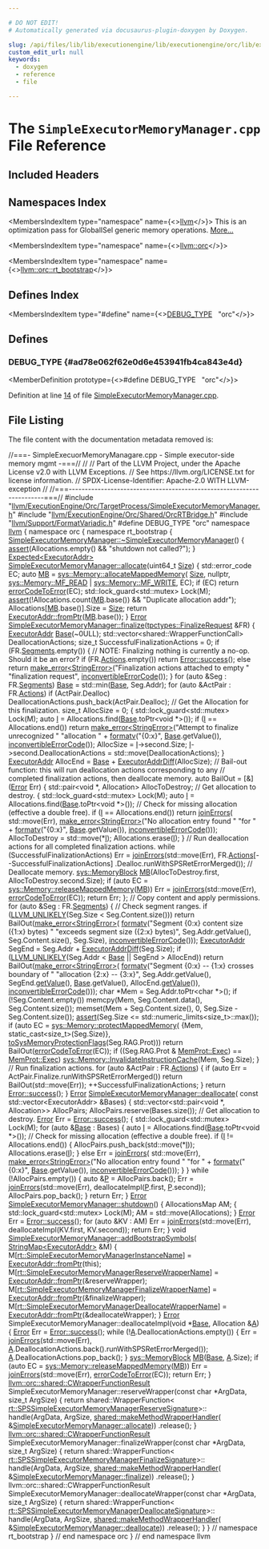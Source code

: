 ```yaml
---

# DO NOT EDIT!
# Automatically generated via docusaurus-plugin-doxygen by Doxygen.

slug: /api/files/lib/lib/executionengine/lib/executionengine/orc/lib/executionengine/orc/targetprocess/simpleexecutormemorymanager-cpp
custom_edit_url: null
keywords:
  - doxygen
  - reference
  - file

---
```





# The `SimpleExecutorMemoryManager.cpp` File Reference

<DoxygenPage pluginConfig={pluginConfig}>



## Included Headers

<IncludesList>
<IncludesListItem
  filePath="llvm/ExecutionEngine/Orc/TargetProcess/SimpleExecutorMemoryManager.h"
  permalink="/docs/api/files/include/include/llvm/include/llvm/executionengine/include/llvm/executionengine/orc/include/llvm/executionengine/orc/targetprocess/simpleexecutormemorymanager-h"
  isLocal="true" />
<IncludesListItem
  filePath="llvm/ExecutionEngine/Orc/Shared/OrcRTBridge.h"
  permalink="/docs/api/files/include/include/llvm/include/llvm/executionengine/include/llvm/executionengine/orc/include/llvm/executionengine/orc/shared/orcrtbridge-h"
  isLocal="true" />
<IncludesListItem
  filePath="llvm/Support/FormatVariadic.h"
  permalink="/docs/api/files/include/include/llvm/include/llvm/support/formatvariadic-h"
  isLocal="true" />
</IncludesList>

## Namespaces Index

<MembersIndex>

<MembersIndexItem
  type="namespace"
  name={<><a href="/docs/api/namespaces/llvm">llvm</a></>}>
This is an optimization pass for GlobalISel generic memory operations. <a href="/docs/api/namespaces/llvm/#details">More...</a>
</MembersIndexItem>

<MembersIndexItem
  type="namespace"
  name={<><a href="/docs/api/namespaces/llvm/orc">llvm::orc</a></>}>
</MembersIndexItem>

<MembersIndexItem
  type="namespace"
  name={<><a href="/docs/api/namespaces/llvm/orc/rt-bootstrap">llvm::orc::rt_bootstrap</a></>}>
</MembersIndexItem>

</MembersIndex>

## Defines Index

<MembersIndex>

<MembersIndexItem
  type="#define"
  name={<><a href="#ad78e062f62e0d6e453941fb4ca843e4d">DEBUG&#95;TYPE</a>&nbsp;&nbsp;&nbsp;&quot;orc&quot;</>}>
</MembersIndexItem>

</MembersIndex>


<SectionDefinition>

## Defines

### DEBUG&#95;TYPE {#ad78e062f62e0d6e453941fb4ca843e4d}

<MemberDefinition
  prototype={<>#define DEBUG&#95;TYPE&nbsp;&nbsp;&nbsp;&quot;orc&quot;</>}>

Definition at line <a href="#l00014">14</a> of file <a href="/docs/api/files/lib/lib/executionengine/lib/executionengine/orc/lib/executionengine/orc/targetprocess/simpleexecutormemorymanager-cpp">SimpleExecutorMemoryManager.cpp</a>.
</MemberDefinition>

</SectionDefinition>

## File Listing

The file content with the documentation metadata removed is:

<ProgramListing>

<Link id="l00001" /><CodeLine lineNumber="1"><Highlight kind="comment">//===- SimpleExecuorMemoryManagare.cpp - Simple executor-side memory mgmt -===//</Highlight><Highlight kind="normal"></Highlight></CodeLine>
<Link id="l00002" /><CodeLine lineNumber="2"><Highlight kind="normal"></Highlight><Highlight kind="comment">//</Highlight><Highlight kind="normal"></Highlight></CodeLine>
<Link id="l00003" /><CodeLine lineNumber="3"><Highlight kind="normal"></Highlight><Highlight kind="comment">// Part of the LLVM Project, under the Apache License v2.0 with LLVM Exceptions.</Highlight><Highlight kind="normal"></Highlight></CodeLine>
<Link id="l00004" /><CodeLine lineNumber="4"><Highlight kind="normal"></Highlight><Highlight kind="comment">// See https://llvm.org/LICENSE.txt for license information.</Highlight><Highlight kind="normal"></Highlight></CodeLine>
<Link id="l00005" /><CodeLine lineNumber="5"><Highlight kind="normal"></Highlight><Highlight kind="comment">// SPDX-License-Identifier: Apache-2.0 WITH LLVM-exception</Highlight><Highlight kind="normal"></Highlight></CodeLine>
<Link id="l00006" /><CodeLine lineNumber="6"><Highlight kind="normal"></Highlight><Highlight kind="comment">//</Highlight><Highlight kind="normal"></Highlight></CodeLine>
<Link id="l00007" /><CodeLine lineNumber="7"><Highlight kind="normal"></Highlight><Highlight kind="comment">//===----------------------------------------------------------------------===//</Highlight><Highlight kind="normal"></Highlight></CodeLine>
<Link id="l00008" /><CodeLine lineNumber="8"><Highlight kind="normal"></Highlight></CodeLine>
<Link id="l00009" /><CodeLine lineNumber="9"><Highlight kind="normal"></Highlight><Highlight kind="preprocessor">#include &quot;<a href="/docs/api/files/include/include/llvm/include/llvm/executionengine/include/llvm/executionengine/orc/include/llvm/executionengine/orc/targetprocess/simpleexecutormemorymanager-h">llvm/ExecutionEngine/Orc/TargetProcess/SimpleExecutorMemoryManager.h</a>&quot;</Highlight><Highlight kind="normal"></Highlight></CodeLine>
<Link id="l00010" /><CodeLine lineNumber="10"><Highlight kind="normal"></Highlight></CodeLine>
<Link id="l00011" /><CodeLine lineNumber="11"><Highlight kind="normal"></Highlight><Highlight kind="preprocessor">#include &quot;<a href="/docs/api/files/include/include/llvm/include/llvm/executionengine/include/llvm/executionengine/orc/include/llvm/executionengine/orc/shared/orcrtbridge-h">llvm/ExecutionEngine/Orc/Shared/OrcRTBridge.h</a>&quot;</Highlight><Highlight kind="normal"></Highlight></CodeLine>
<Link id="l00012" /><CodeLine lineNumber="12"><Highlight kind="normal"></Highlight><Highlight kind="preprocessor">#include &quot;<a href="/docs/api/files/include/include/llvm/include/llvm/support/formatvariadic-h">llvm/Support/FormatVariadic.h</a>&quot;</Highlight><Highlight kind="normal"></Highlight></CodeLine>
<Link id="l00013" /><CodeLine lineNumber="13"><Highlight kind="normal"></Highlight></CodeLine>
<Link id="l00014" /><CodeLine lineNumber="14" lineLink="#ad78e062f62e0d6e453941fb4ca843e4d"><Highlight kind="normal"></Highlight><Highlight kind="preprocessor">#define DEBUG&#95;TYPE &quot;orc&quot;</Highlight><Highlight kind="normal"></Highlight></CodeLine>
<Link id="l00015" /><CodeLine lineNumber="15"><Highlight kind="normal"></Highlight></CodeLine>
<Link id="l00016" /><CodeLine lineNumber="16"><Highlight kind="normal"></Highlight><Highlight kind="keyword">namespace </Highlight><Highlight kind="normal"><a href="/docs/api/namespaces/llvm">llvm</a> &#123;</Highlight></CodeLine>
<Link id="l00017" /><CodeLine lineNumber="17"><Highlight kind="normal"></Highlight><Highlight kind="keyword">namespace </Highlight><Highlight kind="normal">orc &#123;</Highlight></CodeLine>
<Link id="l00018" /><CodeLine lineNumber="18"><Highlight kind="normal"></Highlight><Highlight kind="keyword">namespace </Highlight><Highlight kind="normal">rt&#95;bootstrap &#123;</Highlight></CodeLine>
<Link id="l00019" /><CodeLine lineNumber="19"><Highlight kind="normal"></Highlight></CodeLine>
<Link id="l00020" /><CodeLine lineNumber="20" lineLink="/docs/api/classes/llvm/orc/rt-bootstrap/simpleexecutormemorymanager/#a782cb9a66a1dabadbe633aabe71148a5"><Highlight kind="normal"><a href="/docs/api/classes/llvm/orc/rt-bootstrap/simpleexecutormemorymanager/#a782cb9a66a1dabadbe633aabe71148a5">SimpleExecutorMemoryManager::~SimpleExecutorMemoryManager</a>() &#123;</Highlight></CodeLine>
<Link id="l00021" /><CodeLine lineNumber="21"><Highlight kind="normal">  <a href="/docs/api/files/lib/lib/target/lib/target/amdgpu/silowercontrolflow-cpp/#a4868c5d81c5ccc98c47aeab6244346a0">assert</a>(Allocations.empty() &amp;&amp; </Highlight><Highlight kind="stringliteral">&quot;shutdown not called?&quot;</Highlight><Highlight kind="normal">);</Highlight></CodeLine>
<Link id="l00022" /><CodeLine lineNumber="22"><Highlight kind="normal">&#125;</Highlight></CodeLine>
<Link id="l00023" /><CodeLine lineNumber="23"><Highlight kind="normal"></Highlight></CodeLine>
<Link id="l00024" /><CodeLine lineNumber="24" lineLink="/docs/api/classes/llvm/orc/rt-bootstrap/simpleexecutormemorymanager/#a71f5d58b4df8b116ebda816fd6b29a61"><Highlight kind="normal"><a href="/docs/api/classes/llvm/expected">Expected&lt;ExecutorAddr&gt;</a> <a href="/docs/api/classes/llvm/orc/rt-bootstrap/simpleexecutormemorymanager/#a71f5d58b4df8b116ebda816fd6b29a61">SimpleExecutorMemoryManager::allocate</a>(uint64&#95;t <a href="/docs/api/files/lib/lib/analysis/inlineorder-cpp/#a7ee6f0cb51c3b9056199e9a0001fe8c3a6f6cb72d544962fa333e2e34ce64f719">Size</a>) &#123;</Highlight></CodeLine>
<Link id="l00025" /><CodeLine lineNumber="25"><Highlight kind="normal">  std::error&#95;code EC;</Highlight></CodeLine>
<Link id="l00026" /><CodeLine lineNumber="26"><Highlight kind="normal">  </Highlight><Highlight kind="keyword">auto</Highlight><Highlight kind="normal"> <a href="/docs/api/classes/mb">MB</a> = <a href="/docs/api/classes/llvm/sys/memory/#a1326dd13b23711e68ade413fbc57b9f6">sys::Memory::allocateMappedMemory</a>(</Highlight></CodeLine>
<Link id="l00027" /><CodeLine lineNumber="27"><Highlight kind="normal">      <a href="/docs/api/files/lib/lib/analysis/inlineorder-cpp/#a7ee6f0cb51c3b9056199e9a0001fe8c3a6f6cb72d544962fa333e2e34ce64f719">Size</a>, </Highlight><Highlight kind="keyword">nullptr</Highlight><Highlight kind="normal">, <a href="/docs/api/classes/llvm/sys/memory/#a548f317b89dc0bba738b89e5ce791395a02cae455b05abf1bfb1de69095e66417">sys::Memory::MF&#95;READ</a> | <a href="/docs/api/classes/llvm/sys/memory/#a548f317b89dc0bba738b89e5ce791395a83e34a8267f7acd88563e9d5a3ee7c25">sys::Memory::MF&#95;WRITE</a>, EC);</Highlight></CodeLine>
<Link id="l00028" /><CodeLine lineNumber="28"><Highlight kind="normal">  </Highlight><Highlight kind="keywordflow">if</Highlight><Highlight kind="normal"> (EC)</Highlight></CodeLine>
<Link id="l00029" /><CodeLine lineNumber="29"><Highlight kind="normal">    </Highlight><Highlight kind="keywordflow">return</Highlight><Highlight kind="normal"> <a href="/docs/api/namespaces/llvm/#ad10875fd499e8e285aaeef615e9b11aa">errorCodeToError</a>(EC);</Highlight></CodeLine>
<Link id="l00030" /><CodeLine lineNumber="30"><Highlight kind="normal">  std::lock&#95;guard&lt;std::mutex&gt; Lock(M);</Highlight></CodeLine>
<Link id="l00031" /><CodeLine lineNumber="31"><Highlight kind="normal">  <a href="/docs/api/files/lib/lib/target/lib/target/amdgpu/silowercontrolflow-cpp/#a4868c5d81c5ccc98c47aeab6244346a0">assert</a>(!Allocations.count(<a href="/docs/api/classes/mb">MB</a>.base()) &amp;&amp; </Highlight><Highlight kind="stringliteral">&quot;Duplicate allocation addr&quot;</Highlight><Highlight kind="normal">);</Highlight></CodeLine>
<Link id="l00032" /><CodeLine lineNumber="32"><Highlight kind="normal">  Allocations&#91;<a href="/docs/api/classes/mb">MB</a>.base()&#93;.Size = <a href="/docs/api/files/lib/lib/analysis/inlineorder-cpp/#a7ee6f0cb51c3b9056199e9a0001fe8c3a6f6cb72d544962fa333e2e34ce64f719">Size</a>;</Highlight></CodeLine>
<Link id="l00033" /><CodeLine lineNumber="33"><Highlight kind="normal">  </Highlight><Highlight kind="keywordflow">return</Highlight><Highlight kind="normal"> <a href="/docs/api/classes/llvm/orc/executoraddr/#a8adb0ae35f7e95c960c86cfe19bc7215">ExecutorAddr::fromPtr</a>(<a href="/docs/api/classes/mb">MB</a>.base());</Highlight></CodeLine>
<Link id="l00034" /><CodeLine lineNumber="34"><Highlight kind="normal">&#125;</Highlight></CodeLine>
<Link id="l00035" /><CodeLine lineNumber="35"><Highlight kind="normal"></Highlight></CodeLine>
<Link id="l00036" /><CodeLine lineNumber="36" lineLink="/docs/api/classes/llvm/orc/rt-bootstrap/simpleexecutormemorymanager/#a0c3a2679314fcbd29c249386447c8ba4"><Highlight kind="normal"><a href="/docs/api/classes/llvm/error">Error</a> <a href="/docs/api/classes/llvm/orc/rt-bootstrap/simpleexecutormemorymanager/#a0c3a2679314fcbd29c249386447c8ba4">SimpleExecutorMemoryManager::finalize</a>(<a href="/docs/api/structs/llvm/orc/tpctypes/finalizerequest">tpctypes::FinalizeRequest</a> &amp;FR) &#123;</Highlight></CodeLine>
<Link id="l00037" /><CodeLine lineNumber="37"><Highlight kind="normal">  <a href="/docs/api/classes/llvm/orc/executoraddr">ExecutorAddr</a> <a href="/docs/api/namespaces/llvm/sampleprof/#a702f69807459cc25db5754a5f179d3fcaf6fbeb8fa9f451468611536b00878d41">Base</a>(~0ULL);</Highlight></CodeLine>
<Link id="l00038" /><CodeLine lineNumber="38"><Highlight kind="normal">  std::vector&lt;shared::WrapperFunctionCall&gt; DeallocationActions;</Highlight></CodeLine>
<Link id="l00039" /><CodeLine lineNumber="39"><Highlight kind="normal">  </Highlight><Highlight kind="keywordtype">size&#95;t</Highlight><Highlight kind="normal"> SuccessfulFinalizationActions = 0;</Highlight></CodeLine>
<Link id="l00040" /><CodeLine lineNumber="40"><Highlight kind="normal"></Highlight></CodeLine>
<Link id="l00041" /><CodeLine lineNumber="41"><Highlight kind="normal">  </Highlight><Highlight kind="keywordflow">if</Highlight><Highlight kind="normal"> (FR.<a href="/docs/api/structs/llvm/orc/tpctypes/finalizerequest/#aa7cb8653a6dc958e3aaf84d92fc08b69">Segments</a>.empty()) &#123;</Highlight></CodeLine>
<Link id="l00042" /><CodeLine lineNumber="42"><Highlight kind="normal">    </Highlight><Highlight kind="comment">// NOTE: Finalizing nothing is currently a no-op. Should it be an error?</Highlight><Highlight kind="normal"></Highlight></CodeLine>
<Link id="l00043" /><CodeLine lineNumber="43"><Highlight kind="normal">    </Highlight><Highlight kind="keywordflow">if</Highlight><Highlight kind="normal"> (FR.<a href="/docs/api/structs/llvm/orc/tpctypes/finalizerequest/#aa85c28825544c150ba63349d9c0cb7ce">Actions</a>.empty())</Highlight></CodeLine>
<Link id="l00044" /><CodeLine lineNumber="44"><Highlight kind="normal">      </Highlight><Highlight kind="keywordflow">return</Highlight><Highlight kind="normal"> <a href="/docs/api/classes/llvm/error/#a4dfd0813c3d0e0a30439b5a3e9196b59">Error::success</a>();</Highlight></CodeLine>
<Link id="l00045" /><CodeLine lineNumber="45"><Highlight kind="normal">    </Highlight><Highlight kind="keywordflow">else</Highlight><Highlight kind="normal"></Highlight></CodeLine>
<Link id="l00046" /><CodeLine lineNumber="46"><Highlight kind="normal">      </Highlight><Highlight kind="keywordflow">return</Highlight><Highlight kind="normal"> <a href="/docs/api/namespaces/llvm/#a9999bd897fc8a1648bd69b36fee2d357">make&#95;error&lt;StringError&gt;</a>(</Highlight><Highlight kind="stringliteral">&quot;Finalization actions attached to empty &quot;</Highlight><Highlight kind="normal"></Highlight></CodeLine>
<Link id="l00047" /><CodeLine lineNumber="47"><Highlight kind="normal">                                     </Highlight><Highlight kind="stringliteral">&quot;finalization request&quot;</Highlight><Highlight kind="normal">,</Highlight></CodeLine>
<Link id="l00048" /><CodeLine lineNumber="48"><Highlight kind="normal">                                     <a href="/docs/api/namespaces/llvm/#a2b43c21951d0948b34bcf7019949032d">inconvertibleErrorCode</a>());</Highlight></CodeLine>
<Link id="l00049" /><CodeLine lineNumber="49"><Highlight kind="normal">  &#125;</Highlight></CodeLine>
<Link id="l00050" /><CodeLine lineNumber="50"><Highlight kind="normal"></Highlight></CodeLine>
<Link id="l00051" /><CodeLine lineNumber="51"><Highlight kind="normal">  </Highlight><Highlight kind="keywordflow">for</Highlight><Highlight kind="normal"> (</Highlight><Highlight kind="keyword">auto</Highlight><Highlight kind="normal"> &amp;Seg : FR.<a href="/docs/api/structs/llvm/orc/tpctypes/finalizerequest/#aa7cb8653a6dc958e3aaf84d92fc08b69">Segments</a>)</Highlight></CodeLine>
<Link id="l00052" /><CodeLine lineNumber="52"><Highlight kind="normal">    <a href="/docs/api/namespaces/llvm/sampleprof/#a702f69807459cc25db5754a5f179d3fcaf6fbeb8fa9f451468611536b00878d41">Base</a> = std::min(<a href="/docs/api/namespaces/llvm/sampleprof/#a702f69807459cc25db5754a5f179d3fcaf6fbeb8fa9f451468611536b00878d41">Base</a>, Seg.Addr);</Highlight></CodeLine>
<Link id="l00053" /><CodeLine lineNumber="53"><Highlight kind="normal"></Highlight></CodeLine>
<Link id="l00054" /><CodeLine lineNumber="54"><Highlight kind="normal">  </Highlight><Highlight kind="keywordflow">for</Highlight><Highlight kind="normal"> (</Highlight><Highlight kind="keyword">auto</Highlight><Highlight kind="normal"> &amp;ActPair : FR.<a href="/docs/api/structs/llvm/orc/tpctypes/finalizerequest/#aa85c28825544c150ba63349d9c0cb7ce">Actions</a>)</Highlight></CodeLine>
<Link id="l00055" /><CodeLine lineNumber="55"><Highlight kind="normal">    </Highlight><Highlight kind="keywordflow">if</Highlight><Highlight kind="normal"> (ActPair.Dealloc)</Highlight></CodeLine>
<Link id="l00056" /><CodeLine lineNumber="56"><Highlight kind="normal">      DeallocationActions.push&#95;back(ActPair.Dealloc);</Highlight></CodeLine>
<Link id="l00057" /><CodeLine lineNumber="57"><Highlight kind="normal"></Highlight></CodeLine>
<Link id="l00058" /><CodeLine lineNumber="58"><Highlight kind="normal">  </Highlight><Highlight kind="comment">// Get the Allocation for this finalization.</Highlight><Highlight kind="normal"></Highlight></CodeLine>
<Link id="l00059" /><CodeLine lineNumber="59"><Highlight kind="normal">  </Highlight><Highlight kind="keywordtype">size&#95;t</Highlight><Highlight kind="normal"> AllocSize = 0;</Highlight></CodeLine>
<Link id="l00060" /><CodeLine lineNumber="60"><Highlight kind="normal">  &#123;</Highlight></CodeLine>
<Link id="l00061" /><CodeLine lineNumber="61"><Highlight kind="normal">    std::lock&#95;guard&lt;std::mutex&gt; Lock(M);</Highlight></CodeLine>
<Link id="l00062" /><CodeLine lineNumber="62"><Highlight kind="normal">    </Highlight><Highlight kind="keyword">auto</Highlight><Highlight kind="normal"> <a href="/docs/api/files/lib/lib/support/md5-cpp/#ac0eafdc9ee161b71e7af98af736952fd">I</a> = Allocations.find(<a href="/docs/api/namespaces/llvm/sampleprof/#a702f69807459cc25db5754a5f179d3fcaf6fbeb8fa9f451468611536b00878d41">Base</a>.toPtr&lt;</Highlight><Highlight kind="keywordtype">void</Highlight><Highlight kind="normal"> &#42;&gt;());</Highlight></CodeLine>
<Link id="l00063" /><CodeLine lineNumber="63"><Highlight kind="normal">    </Highlight><Highlight kind="keywordflow">if</Highlight><Highlight kind="normal"> (<a href="/docs/api/files/lib/lib/support/md5-cpp/#ac0eafdc9ee161b71e7af98af736952fd">I</a> == Allocations.end())</Highlight></CodeLine>
<Link id="l00064" /><CodeLine lineNumber="64"><Highlight kind="normal">      </Highlight><Highlight kind="keywordflow">return</Highlight><Highlight kind="normal"> <a href="/docs/api/namespaces/llvm/#a9999bd897fc8a1648bd69b36fee2d357">make&#95;error&lt;StringError&gt;</a>(</Highlight><Highlight kind="stringliteral">&quot;Attempt to finalize unrecognized &quot;</Highlight><Highlight kind="normal"></Highlight></CodeLine>
<Link id="l00065" /><CodeLine lineNumber="65"><Highlight kind="normal">                                     </Highlight><Highlight kind="stringliteral">&quot;allocation &quot;</Highlight><Highlight kind="normal"> +</Highlight></CodeLine>
<Link id="l00066" /><CodeLine lineNumber="66"><Highlight kind="normal">                                         <a href="/docs/api/namespaces/llvm/#a653cce37b80c03eebe7a00520a8eabb6">formatv</a>(</Highlight><Highlight kind="stringliteral">&quot;&#123;0:x&#125;&quot;</Highlight><Highlight kind="normal">, <a href="/docs/api/namespaces/llvm/sampleprof/#a702f69807459cc25db5754a5f179d3fcaf6fbeb8fa9f451468611536b00878d41">Base</a>.getValue()),</Highlight></CodeLine>
<Link id="l00067" /><CodeLine lineNumber="67"><Highlight kind="normal">                                     <a href="/docs/api/namespaces/llvm/#a2b43c21951d0948b34bcf7019949032d">inconvertibleErrorCode</a>());</Highlight></CodeLine>
<Link id="l00068" /><CodeLine lineNumber="68"><Highlight kind="normal">    AllocSize = <a href="/docs/api/files/lib/lib/support/md5-cpp/#ac0eafdc9ee161b71e7af98af736952fd">I</a>-&gt;second.Size;</Highlight></CodeLine>
<Link id="l00069" /><CodeLine lineNumber="69"><Highlight kind="normal">    <a href="/docs/api/files/lib/lib/support/md5-cpp/#ac0eafdc9ee161b71e7af98af736952fd">I</a>-&gt;second.DeallocationActions = std::move(DeallocationActions);</Highlight></CodeLine>
<Link id="l00070" /><CodeLine lineNumber="70"><Highlight kind="normal">  &#125;</Highlight></CodeLine>
<Link id="l00071" /><CodeLine lineNumber="71"><Highlight kind="normal">  <a href="/docs/api/classes/llvm/orc/executoraddr">ExecutorAddr</a> AllocEnd = <a href="/docs/api/namespaces/llvm/sampleprof/#a702f69807459cc25db5754a5f179d3fcaf6fbeb8fa9f451468611536b00878d41">Base</a> + <a href="/docs/api/namespaces/llvm/orc/#a59b5f232ad8ec6bf405ddc77c3d6d752">ExecutorAddrDiff</a>(AllocSize);</Highlight></CodeLine>
<Link id="l00072" /><CodeLine lineNumber="72"><Highlight kind="normal"></Highlight></CodeLine>
<Link id="l00073" /><CodeLine lineNumber="73"><Highlight kind="normal">  </Highlight><Highlight kind="comment">// Bail-out function: this will run deallocation actions corresponding to any</Highlight><Highlight kind="normal"></Highlight></CodeLine>
<Link id="l00074" /><CodeLine lineNumber="74"><Highlight kind="normal">  </Highlight><Highlight kind="comment">// completed finalization actions, then deallocate memory.</Highlight><Highlight kind="normal"></Highlight></CodeLine>
<Link id="l00075" /><CodeLine lineNumber="75"><Highlight kind="normal">  </Highlight><Highlight kind="keyword">auto</Highlight><Highlight kind="normal"> BailOut = &#91;&amp;&#93;(<a href="/docs/api/classes/llvm/error">Error</a> Err) &#123;</Highlight></CodeLine>
<Link id="l00076" /><CodeLine lineNumber="76"><Highlight kind="normal">    std::pair&lt;void &#42;, Allocation&gt; AllocToDestroy;</Highlight></CodeLine>
<Link id="l00077" /><CodeLine lineNumber="77"><Highlight kind="normal"></Highlight></CodeLine>
<Link id="l00078" /><CodeLine lineNumber="78"><Highlight kind="normal">    </Highlight><Highlight kind="comment">// Get allocation to destroy.</Highlight><Highlight kind="normal"></Highlight></CodeLine>
<Link id="l00079" /><CodeLine lineNumber="79"><Highlight kind="normal">    &#123;</Highlight></CodeLine>
<Link id="l00080" /><CodeLine lineNumber="80"><Highlight kind="normal">      std::lock&#95;guard&lt;std::mutex&gt; Lock(M);</Highlight></CodeLine>
<Link id="l00081" /><CodeLine lineNumber="81"><Highlight kind="normal">      </Highlight><Highlight kind="keyword">auto</Highlight><Highlight kind="normal"> <a href="/docs/api/files/lib/lib/support/md5-cpp/#ac0eafdc9ee161b71e7af98af736952fd">I</a> = Allocations.find(<a href="/docs/api/namespaces/llvm/sampleprof/#a702f69807459cc25db5754a5f179d3fcaf6fbeb8fa9f451468611536b00878d41">Base</a>.toPtr&lt;</Highlight><Highlight kind="keywordtype">void</Highlight><Highlight kind="normal"> &#42;&gt;());</Highlight></CodeLine>
<Link id="l00082" /><CodeLine lineNumber="82"><Highlight kind="normal"></Highlight></CodeLine>
<Link id="l00083" /><CodeLine lineNumber="83"><Highlight kind="normal">      </Highlight><Highlight kind="comment">// Check for missing allocation (effective a double free).</Highlight><Highlight kind="normal"></Highlight></CodeLine>
<Link id="l00084" /><CodeLine lineNumber="84"><Highlight kind="normal">      </Highlight><Highlight kind="keywordflow">if</Highlight><Highlight kind="normal"> (<a href="/docs/api/files/lib/lib/support/md5-cpp/#ac0eafdc9ee161b71e7af98af736952fd">I</a> == Allocations.end())</Highlight></CodeLine>
<Link id="l00085" /><CodeLine lineNumber="85"><Highlight kind="normal">        </Highlight><Highlight kind="keywordflow">return</Highlight><Highlight kind="normal"> <a href="/docs/api/namespaces/llvm/#a71210b99d2ef87236d8505c1771a7ab1">joinErrors</a>(</Highlight></CodeLine>
<Link id="l00086" /><CodeLine lineNumber="86"><Highlight kind="normal">            std::move(Err),</Highlight></CodeLine>
<Link id="l00087" /><CodeLine lineNumber="87"><Highlight kind="normal">            <a href="/docs/api/namespaces/llvm/#a9999bd897fc8a1648bd69b36fee2d357">make&#95;error&lt;StringError&gt;</a>(</Highlight><Highlight kind="stringliteral">&quot;No allocation entry found &quot;</Highlight><Highlight kind="normal"></Highlight></CodeLine>
<Link id="l00088" /><CodeLine lineNumber="88"><Highlight kind="normal">                                    </Highlight><Highlight kind="stringliteral">&quot;for &quot;</Highlight><Highlight kind="normal"> +</Highlight></CodeLine>
<Link id="l00089" /><CodeLine lineNumber="89"><Highlight kind="normal">                                        <a href="/docs/api/namespaces/llvm/#a653cce37b80c03eebe7a00520a8eabb6">formatv</a>(</Highlight><Highlight kind="stringliteral">&quot;&#123;0:x&#125;&quot;</Highlight><Highlight kind="normal">, <a href="/docs/api/namespaces/llvm/sampleprof/#a702f69807459cc25db5754a5f179d3fcaf6fbeb8fa9f451468611536b00878d41">Base</a>.getValue()),</Highlight></CodeLine>
<Link id="l00090" /><CodeLine lineNumber="90"><Highlight kind="normal">                                    <a href="/docs/api/namespaces/llvm/#a2b43c21951d0948b34bcf7019949032d">inconvertibleErrorCode</a>()));</Highlight></CodeLine>
<Link id="l00091" /><CodeLine lineNumber="91"><Highlight kind="normal">      AllocToDestroy = std::move(&#42;<a href="/docs/api/files/lib/lib/support/md5-cpp/#ac0eafdc9ee161b71e7af98af736952fd">I</a>);</Highlight></CodeLine>
<Link id="l00092" /><CodeLine lineNumber="92"><Highlight kind="normal">      Allocations.erase(<a href="/docs/api/files/lib/lib/support/md5-cpp/#ac0eafdc9ee161b71e7af98af736952fd">I</a>);</Highlight></CodeLine>
<Link id="l00093" /><CodeLine lineNumber="93"><Highlight kind="normal">    &#125;</Highlight></CodeLine>
<Link id="l00094" /><CodeLine lineNumber="94"><Highlight kind="normal"></Highlight></CodeLine>
<Link id="l00095" /><CodeLine lineNumber="95"><Highlight kind="normal">    </Highlight><Highlight kind="comment">// Run deallocation actions for all completed finalization actions.</Highlight><Highlight kind="normal"></Highlight></CodeLine>
<Link id="l00096" /><CodeLine lineNumber="96"><Highlight kind="normal">    </Highlight><Highlight kind="keywordflow">while</Highlight><Highlight kind="normal"> (SuccessfulFinalizationActions)</Highlight></CodeLine>
<Link id="l00097" /><CodeLine lineNumber="97"><Highlight kind="normal">      Err =</Highlight></CodeLine>
<Link id="l00098" /><CodeLine lineNumber="98"><Highlight kind="normal">          <a href="/docs/api/namespaces/llvm/#a71210b99d2ef87236d8505c1771a7ab1">joinErrors</a>(std::move(Err), FR.<a href="/docs/api/structs/llvm/orc/tpctypes/finalizerequest/#aa85c28825544c150ba63349d9c0cb7ce">Actions</a>&#91;--SuccessfulFinalizationActions&#93;</Highlight></CodeLine>
<Link id="l00099" /><CodeLine lineNumber="99"><Highlight kind="normal">                                         .Dealloc.runWithSPSRetErrorMerged());</Highlight></CodeLine>
<Link id="l00100" /><CodeLine lineNumber="100"><Highlight kind="normal"></Highlight></CodeLine>
<Link id="l00101" /><CodeLine lineNumber="101"><Highlight kind="normal">    </Highlight><Highlight kind="comment">// Deallocate memory.</Highlight><Highlight kind="normal"></Highlight></CodeLine>
<Link id="l00102" /><CodeLine lineNumber="102"><Highlight kind="normal">    <a href="/docs/api/classes/llvm/sys/memoryblock">sys::MemoryBlock</a> <a href="/docs/api/classes/mb">MB</a>(AllocToDestroy.first, AllocToDestroy.second.Size);</Highlight></CodeLine>
<Link id="l00103" /><CodeLine lineNumber="103"><Highlight kind="normal">    </Highlight><Highlight kind="keywordflow">if</Highlight><Highlight kind="normal"> (</Highlight><Highlight kind="keyword">auto</Highlight><Highlight kind="normal"> EC = <a href="/docs/api/classes/llvm/sys/memory/#a042d24349a4b6a5ce475309cce529ae0">sys::Memory::releaseMappedMemory</a>(<a href="/docs/api/classes/mb">MB</a>))</Highlight></CodeLine>
<Link id="l00104" /><CodeLine lineNumber="104"><Highlight kind="normal">      Err = <a href="/docs/api/namespaces/llvm/#a71210b99d2ef87236d8505c1771a7ab1">joinErrors</a>(std::move(Err), <a href="/docs/api/namespaces/llvm/#ad10875fd499e8e285aaeef615e9b11aa">errorCodeToError</a>(EC));</Highlight></CodeLine>
<Link id="l00105" /><CodeLine lineNumber="105"><Highlight kind="normal"></Highlight></CodeLine>
<Link id="l00106" /><CodeLine lineNumber="106"><Highlight kind="normal">    </Highlight><Highlight kind="keywordflow">return</Highlight><Highlight kind="normal"> Err;</Highlight></CodeLine>
<Link id="l00107" /><CodeLine lineNumber="107"><Highlight kind="normal">  &#125;;</Highlight></CodeLine>
<Link id="l00108" /><CodeLine lineNumber="108"><Highlight kind="normal"></Highlight></CodeLine>
<Link id="l00109" /><CodeLine lineNumber="109"><Highlight kind="normal">  </Highlight><Highlight kind="comment">// Copy content and apply permissions.</Highlight><Highlight kind="normal"></Highlight></CodeLine>
<Link id="l00110" /><CodeLine lineNumber="110"><Highlight kind="normal">  </Highlight><Highlight kind="keywordflow">for</Highlight><Highlight kind="normal"> (</Highlight><Highlight kind="keyword">auto</Highlight><Highlight kind="normal"> &amp;Seg : FR.<a href="/docs/api/structs/llvm/orc/tpctypes/finalizerequest/#aa7cb8653a6dc958e3aaf84d92fc08b69">Segments</a>) &#123;</Highlight></CodeLine>
<Link id="l00111" /><CodeLine lineNumber="111"><Highlight kind="normal"></Highlight></CodeLine>
<Link id="l00112" /><CodeLine lineNumber="112"><Highlight kind="normal">    </Highlight><Highlight kind="comment">// Check segment ranges.</Highlight><Highlight kind="normal"></Highlight></CodeLine>
<Link id="l00113" /><CodeLine lineNumber="113"><Highlight kind="normal">    </Highlight><Highlight kind="keywordflow">if</Highlight><Highlight kind="normal"> (<a href="/docs/api/files/include/include/llvm/include/llvm/support/compiler-h/#a104cae72182bec0ab951e3faea6ce509">LLVM&#95;UNLIKELY</a>(Seg.Size &lt; Seg.Content.size()))</Highlight></CodeLine>
<Link id="l00114" /><CodeLine lineNumber="114"><Highlight kind="normal">      </Highlight><Highlight kind="keywordflow">return</Highlight><Highlight kind="normal"> BailOut(<a href="/docs/api/namespaces/llvm/#a9999bd897fc8a1648bd69b36fee2d357">make&#95;error&lt;StringError&gt;</a>(</Highlight></CodeLine>
<Link id="l00115" /><CodeLine lineNumber="115"><Highlight kind="normal">          <a href="/docs/api/namespaces/llvm/#a653cce37b80c03eebe7a00520a8eabb6">formatv</a>(</Highlight><Highlight kind="stringliteral">&quot;Segment &#123;0:x&#125; content size (&#123;1:x&#125; bytes) &quot;</Highlight><Highlight kind="normal"></Highlight></CodeLine>
<Link id="l00116" /><CodeLine lineNumber="116"><Highlight kind="normal">                  </Highlight><Highlight kind="stringliteral">&quot;exceeds segment size (&#123;2:x&#125; bytes)&quot;</Highlight><Highlight kind="normal">,</Highlight></CodeLine>
<Link id="l00117" /><CodeLine lineNumber="117"><Highlight kind="normal">                  Seg.Addr.getValue(), Seg.Content.size(), Seg.Size),</Highlight></CodeLine>
<Link id="l00118" /><CodeLine lineNumber="118"><Highlight kind="normal">          <a href="/docs/api/namespaces/llvm/#a2b43c21951d0948b34bcf7019949032d">inconvertibleErrorCode</a>()));</Highlight></CodeLine>
<Link id="l00119" /><CodeLine lineNumber="119"><Highlight kind="normal">    <a href="/docs/api/classes/llvm/orc/executoraddr">ExecutorAddr</a> SegEnd = Seg.Addr + <a href="/docs/api/namespaces/llvm/orc/#a59b5f232ad8ec6bf405ddc77c3d6d752">ExecutorAddrDiff</a>(Seg.Size);</Highlight></CodeLine>
<Link id="l00120" /><CodeLine lineNumber="120"><Highlight kind="normal">    </Highlight><Highlight kind="keywordflow">if</Highlight><Highlight kind="normal"> (<a href="/docs/api/files/include/include/llvm/include/llvm/support/compiler-h/#a104cae72182bec0ab951e3faea6ce509">LLVM&#95;UNLIKELY</a>(Seg.Addr &lt; <a href="/docs/api/namespaces/llvm/sampleprof/#a702f69807459cc25db5754a5f179d3fcaf6fbeb8fa9f451468611536b00878d41">Base</a> || SegEnd &gt; AllocEnd))</Highlight></CodeLine>
<Link id="l00121" /><CodeLine lineNumber="121"><Highlight kind="normal">      </Highlight><Highlight kind="keywordflow">return</Highlight><Highlight kind="normal"> BailOut(<a href="/docs/api/namespaces/llvm/#a9999bd897fc8a1648bd69b36fee2d357">make&#95;error&lt;StringError&gt;</a>(</Highlight></CodeLine>
<Link id="l00122" /><CodeLine lineNumber="122"><Highlight kind="normal">          <a href="/docs/api/namespaces/llvm/#a653cce37b80c03eebe7a00520a8eabb6">formatv</a>(</Highlight><Highlight kind="stringliteral">&quot;Segment &#123;0:x&#125; -- &#123;1:x&#125; crosses boundary of &quot;</Highlight><Highlight kind="normal"></Highlight></CodeLine>
<Link id="l00123" /><CodeLine lineNumber="123"><Highlight kind="normal">                  </Highlight><Highlight kind="stringliteral">&quot;allocation &#123;2:x&#125; -- &#123;3:x&#125;&quot;</Highlight><Highlight kind="normal">,</Highlight></CodeLine>
<Link id="l00124" /><CodeLine lineNumber="124"><Highlight kind="normal">                  Seg.Addr.getValue(), SegEnd.<a href="/docs/api/classes/llvm/orc/executoraddr/#a4ee908fb9052f020e3c50e3f1a7d81c5">getValue</a>(), <a href="/docs/api/namespaces/llvm/sampleprof/#a702f69807459cc25db5754a5f179d3fcaf6fbeb8fa9f451468611536b00878d41">Base</a>.getValue(),</Highlight></CodeLine>
<Link id="l00125" /><CodeLine lineNumber="125"><Highlight kind="normal">                  AllocEnd.<a href="/docs/api/classes/llvm/orc/executoraddr/#a4ee908fb9052f020e3c50e3f1a7d81c5">getValue</a>()),</Highlight></CodeLine>
<Link id="l00126" /><CodeLine lineNumber="126"><Highlight kind="normal">          <a href="/docs/api/namespaces/llvm/#a2b43c21951d0948b34bcf7019949032d">inconvertibleErrorCode</a>()));</Highlight></CodeLine>
<Link id="l00127" /><CodeLine lineNumber="127"><Highlight kind="normal"></Highlight></CodeLine>
<Link id="l00128" /><CodeLine lineNumber="128"><Highlight kind="normal">    </Highlight><Highlight kind="keywordtype">char</Highlight><Highlight kind="normal"> &#42;Mem = Seg.Addr.toPtr&lt;</Highlight><Highlight kind="keywordtype">char</Highlight><Highlight kind="normal"> &#42;&gt;();</Highlight></CodeLine>
<Link id="l00129" /><CodeLine lineNumber="129"><Highlight kind="normal">    </Highlight><Highlight kind="keywordflow">if</Highlight><Highlight kind="normal"> (!Seg.Content.empty())</Highlight></CodeLine>
<Link id="l00130" /><CodeLine lineNumber="130"><Highlight kind="normal">      memcpy(Mem, Seg.Content.data(), Seg.Content.size());</Highlight></CodeLine>
<Link id="l00131" /><CodeLine lineNumber="131"><Highlight kind="normal">    memset(Mem + Seg.Content.size(), 0, Seg.Size - Seg.Content.size());</Highlight></CodeLine>
<Link id="l00132" /><CodeLine lineNumber="132"><Highlight kind="normal">    <a href="/docs/api/files/lib/lib/target/lib/target/amdgpu/silowercontrolflow-cpp/#a4868c5d81c5ccc98c47aeab6244346a0">assert</a>(Seg.Size &lt;= std::numeric&#95;limits&lt;size&#95;t&gt;::max());</Highlight></CodeLine>
<Link id="l00133" /><CodeLine lineNumber="133"><Highlight kind="normal">    </Highlight><Highlight kind="keywordflow">if</Highlight><Highlight kind="normal"> (</Highlight><Highlight kind="keyword">auto</Highlight><Highlight kind="normal"> EC = <a href="/docs/api/classes/llvm/sys/memory/#ae27409ddee7e191f33392283ca826703">sys::Memory::protectMappedMemory</a>(</Highlight></CodeLine>
<Link id="l00134" /><CodeLine lineNumber="134"><Highlight kind="normal">            &#123;Mem, </Highlight><Highlight kind="keyword">static&#95;cast&lt;</Highlight><Highlight kind="keywordtype">size&#95;t</Highlight><Highlight kind="keyword">&gt;</Highlight><Highlight kind="normal">(Seg.Size)&#125;,</Highlight></CodeLine>
<Link id="l00135" /><CodeLine lineNumber="135"><Highlight kind="normal">            <a href="/docs/api/namespaces/llvm/orc/#ac28fc72cfcd4ee10f9f913aa2969bc45">toSysMemoryProtectionFlags</a>(Seg.RAG.Prot)))</Highlight></CodeLine>
<Link id="l00136" /><CodeLine lineNumber="136"><Highlight kind="normal">      </Highlight><Highlight kind="keywordflow">return</Highlight><Highlight kind="normal"> BailOut(<a href="/docs/api/namespaces/llvm/#ad10875fd499e8e285aaeef615e9b11aa">errorCodeToError</a>(EC));</Highlight></CodeLine>
<Link id="l00137" /><CodeLine lineNumber="137"><Highlight kind="normal">    </Highlight><Highlight kind="keywordflow">if</Highlight><Highlight kind="normal"> ((Seg.RAG.Prot &amp; <a href="/docs/api/namespaces/llvm/orc/#a2fbb59fad28934f72ede7ddc316dfc89a953feeff1e20f40677fb7f77c073b3be">MemProt::Exec</a>) == <a href="/docs/api/namespaces/llvm/orc/#a2fbb59fad28934f72ede7ddc316dfc89a953feeff1e20f40677fb7f77c073b3be">MemProt::Exec</a>)</Highlight></CodeLine>
<Link id="l00138" /><CodeLine lineNumber="138"><Highlight kind="normal">      <a href="/docs/api/classes/llvm/sys/memory/#a5cfd4d2a8227a3f9ca0667f42f05f20b">sys::Memory::InvalidateInstructionCache</a>(Mem, Seg.Size);</Highlight></CodeLine>
<Link id="l00139" /><CodeLine lineNumber="139"><Highlight kind="normal">  &#125;</Highlight></CodeLine>
<Link id="l00140" /><CodeLine lineNumber="140"><Highlight kind="normal"></Highlight></CodeLine>
<Link id="l00141" /><CodeLine lineNumber="141"><Highlight kind="normal">  </Highlight><Highlight kind="comment">// Run finalization actions.</Highlight><Highlight kind="normal"></Highlight></CodeLine>
<Link id="l00142" /><CodeLine lineNumber="142"><Highlight kind="normal">  </Highlight><Highlight kind="keywordflow">for</Highlight><Highlight kind="normal"> (</Highlight><Highlight kind="keyword">auto</Highlight><Highlight kind="normal"> &amp;ActPair : FR.<a href="/docs/api/structs/llvm/orc/tpctypes/finalizerequest/#aa85c28825544c150ba63349d9c0cb7ce">Actions</a>) &#123;</Highlight></CodeLine>
<Link id="l00143" /><CodeLine lineNumber="143"><Highlight kind="normal">    </Highlight><Highlight kind="keywordflow">if</Highlight><Highlight kind="normal"> (</Highlight><Highlight kind="keyword">auto</Highlight><Highlight kind="normal"> Err = ActPair.Finalize.runWithSPSRetErrorMerged())</Highlight></CodeLine>
<Link id="l00144" /><CodeLine lineNumber="144"><Highlight kind="normal">      </Highlight><Highlight kind="keywordflow">return</Highlight><Highlight kind="normal"> BailOut(std::move(Err));</Highlight></CodeLine>
<Link id="l00145" /><CodeLine lineNumber="145"><Highlight kind="normal">    ++SuccessfulFinalizationActions;</Highlight></CodeLine>
<Link id="l00146" /><CodeLine lineNumber="146"><Highlight kind="normal">  &#125;</Highlight></CodeLine>
<Link id="l00147" /><CodeLine lineNumber="147"><Highlight kind="normal"></Highlight></CodeLine>
<Link id="l00148" /><CodeLine lineNumber="148"><Highlight kind="normal">  </Highlight><Highlight kind="keywordflow">return</Highlight><Highlight kind="normal"> <a href="/docs/api/classes/llvm/error/#a4dfd0813c3d0e0a30439b5a3e9196b59">Error::success</a>();</Highlight></CodeLine>
<Link id="l00149" /><CodeLine lineNumber="149"><Highlight kind="normal">&#125;</Highlight></CodeLine>
<Link id="l00150" /><CodeLine lineNumber="150"><Highlight kind="normal"></Highlight></CodeLine>
<Link id="l00151" /><CodeLine lineNumber="151" lineLink="/docs/api/classes/llvm/orc/rt-bootstrap/simpleexecutormemorymanager/#a62908f2339aa6c5e38aa862a69c7f14d"><Highlight kind="normal"><a href="/docs/api/classes/llvm/error">Error</a> <a href="/docs/api/classes/llvm/orc/rt-bootstrap/simpleexecutormemorymanager/#a62908f2339aa6c5e38aa862a69c7f14d">SimpleExecutorMemoryManager::deallocate</a>(</Highlight></CodeLine>
<Link id="l00152" /><CodeLine lineNumber="152"><Highlight kind="normal">    </Highlight><Highlight kind="keyword">const</Highlight><Highlight kind="normal"> std::vector&lt;ExecutorAddr&gt; &amp;Bases) &#123;</Highlight></CodeLine>
<Link id="l00153" /><CodeLine lineNumber="153"><Highlight kind="normal">  std::vector&lt;std::pair&lt;void &#42;, Allocation&gt;&gt; AllocPairs;</Highlight></CodeLine>
<Link id="l00154" /><CodeLine lineNumber="154"><Highlight kind="normal">  AllocPairs.reserve(Bases.size());</Highlight></CodeLine>
<Link id="l00155" /><CodeLine lineNumber="155"><Highlight kind="normal"></Highlight></CodeLine>
<Link id="l00156" /><CodeLine lineNumber="156"><Highlight kind="normal">  </Highlight><Highlight kind="comment">// Get allocation to destroy.</Highlight><Highlight kind="normal"></Highlight></CodeLine>
<Link id="l00157" /><CodeLine lineNumber="157"><Highlight kind="normal">  <a href="/docs/api/classes/llvm/error">Error</a> Err = <a href="/docs/api/classes/llvm/error/#a4dfd0813c3d0e0a30439b5a3e9196b59">Error::success</a>();</Highlight></CodeLine>
<Link id="l00158" /><CodeLine lineNumber="158"><Highlight kind="normal">  &#123;</Highlight></CodeLine>
<Link id="l00159" /><CodeLine lineNumber="159"><Highlight kind="normal">    std::lock&#95;guard&lt;std::mutex&gt; Lock(M);</Highlight></CodeLine>
<Link id="l00160" /><CodeLine lineNumber="160"><Highlight kind="normal">    </Highlight><Highlight kind="keywordflow">for</Highlight><Highlight kind="normal"> (</Highlight><Highlight kind="keyword">auto</Highlight><Highlight kind="normal"> &amp;<a href="/docs/api/namespaces/llvm/sampleprof/#a702f69807459cc25db5754a5f179d3fcaf6fbeb8fa9f451468611536b00878d41">Base</a> : Bases) &#123;</Highlight></CodeLine>
<Link id="l00161" /><CodeLine lineNumber="161"><Highlight kind="normal">      </Highlight><Highlight kind="keyword">auto</Highlight><Highlight kind="normal"> <a href="/docs/api/files/lib/lib/support/md5-cpp/#ac0eafdc9ee161b71e7af98af736952fd">I</a> = Allocations.find(<a href="/docs/api/namespaces/llvm/sampleprof/#a702f69807459cc25db5754a5f179d3fcaf6fbeb8fa9f451468611536b00878d41">Base</a>.toPtr&lt;</Highlight><Highlight kind="keywordtype">void</Highlight><Highlight kind="normal"> &#42;&gt;());</Highlight></CodeLine>
<Link id="l00162" /><CodeLine lineNumber="162"><Highlight kind="normal"></Highlight></CodeLine>
<Link id="l00163" /><CodeLine lineNumber="163"><Highlight kind="normal">      </Highlight><Highlight kind="comment">// Check for missing allocation (effective a double free).</Highlight><Highlight kind="normal"></Highlight></CodeLine>
<Link id="l00164" /><CodeLine lineNumber="164"><Highlight kind="normal">      </Highlight><Highlight kind="keywordflow">if</Highlight><Highlight kind="normal"> (<a href="/docs/api/files/lib/lib/support/md5-cpp/#ac0eafdc9ee161b71e7af98af736952fd">I</a> != Allocations.end()) &#123;</Highlight></CodeLine>
<Link id="l00165" /><CodeLine lineNumber="165"><Highlight kind="normal">        AllocPairs.push&#95;back(std::move(&#42;<a href="/docs/api/files/lib/lib/support/md5-cpp/#ac0eafdc9ee161b71e7af98af736952fd">I</a>));</Highlight></CodeLine>
<Link id="l00166" /><CodeLine lineNumber="166"><Highlight kind="normal">        Allocations.erase(<a href="/docs/api/files/lib/lib/support/md5-cpp/#ac0eafdc9ee161b71e7af98af736952fd">I</a>);</Highlight></CodeLine>
<Link id="l00167" /><CodeLine lineNumber="167"><Highlight kind="normal">      &#125; </Highlight><Highlight kind="keywordflow">else</Highlight><Highlight kind="normal"></Highlight></CodeLine>
<Link id="l00168" /><CodeLine lineNumber="168"><Highlight kind="normal">        Err = <a href="/docs/api/namespaces/llvm/#a71210b99d2ef87236d8505c1771a7ab1">joinErrors</a>(</Highlight></CodeLine>
<Link id="l00169" /><CodeLine lineNumber="169"><Highlight kind="normal">            std::move(Err),</Highlight></CodeLine>
<Link id="l00170" /><CodeLine lineNumber="170"><Highlight kind="normal">            <a href="/docs/api/namespaces/llvm/#a9999bd897fc8a1648bd69b36fee2d357">make&#95;error&lt;StringError&gt;</a>(</Highlight><Highlight kind="stringliteral">&quot;No allocation entry found &quot;</Highlight><Highlight kind="normal"></Highlight></CodeLine>
<Link id="l00171" /><CodeLine lineNumber="171"><Highlight kind="normal">                                    </Highlight><Highlight kind="stringliteral">&quot;for &quot;</Highlight><Highlight kind="normal"> +</Highlight></CodeLine>
<Link id="l00172" /><CodeLine lineNumber="172"><Highlight kind="normal">                                        <a href="/docs/api/namespaces/llvm/#a653cce37b80c03eebe7a00520a8eabb6">formatv</a>(</Highlight><Highlight kind="stringliteral">&quot;&#123;0:x&#125;&quot;</Highlight><Highlight kind="normal">, <a href="/docs/api/namespaces/llvm/sampleprof/#a702f69807459cc25db5754a5f179d3fcaf6fbeb8fa9f451468611536b00878d41">Base</a>.getValue()),</Highlight></CodeLine>
<Link id="l00173" /><CodeLine lineNumber="173"><Highlight kind="normal">                                    <a href="/docs/api/namespaces/llvm/#a2b43c21951d0948b34bcf7019949032d">inconvertibleErrorCode</a>()));</Highlight></CodeLine>
<Link id="l00174" /><CodeLine lineNumber="174"><Highlight kind="normal">    &#125;</Highlight></CodeLine>
<Link id="l00175" /><CodeLine lineNumber="175"><Highlight kind="normal">  &#125;</Highlight></CodeLine>
<Link id="l00176" /><CodeLine lineNumber="176"><Highlight kind="normal"></Highlight></CodeLine>
<Link id="l00177" /><CodeLine lineNumber="177"><Highlight kind="normal">  </Highlight><Highlight kind="keywordflow">while</Highlight><Highlight kind="normal"> (!AllocPairs.empty()) &#123;</Highlight></CodeLine>
<Link id="l00178" /><CodeLine lineNumber="178"><Highlight kind="normal">    </Highlight><Highlight kind="keyword">auto</Highlight><Highlight kind="normal"> &amp;<a href="/docs/api/files/lib/lib/option/option-cpp/#a04665169063c8ca1f2ea96c27fc7c2b2">P</a> = AllocPairs.back();</Highlight></CodeLine>
<Link id="l00179" /><CodeLine lineNumber="179"><Highlight kind="normal">    Err = <a href="/docs/api/namespaces/llvm/#a71210b99d2ef87236d8505c1771a7ab1">joinErrors</a>(std::move(Err), deallocateImpl(<a href="/docs/api/files/lib/lib/option/option-cpp/#a04665169063c8ca1f2ea96c27fc7c2b2">P</a>.first, <a href="/docs/api/files/lib/lib/option/option-cpp/#a04665169063c8ca1f2ea96c27fc7c2b2">P</a>.second));</Highlight></CodeLine>
<Link id="l00180" /><CodeLine lineNumber="180"><Highlight kind="normal">    AllocPairs.pop&#95;back();</Highlight></CodeLine>
<Link id="l00181" /><CodeLine lineNumber="181"><Highlight kind="normal">  &#125;</Highlight></CodeLine>
<Link id="l00182" /><CodeLine lineNumber="182"><Highlight kind="normal"></Highlight></CodeLine>
<Link id="l00183" /><CodeLine lineNumber="183"><Highlight kind="normal">  </Highlight><Highlight kind="keywordflow">return</Highlight><Highlight kind="normal"> Err;</Highlight></CodeLine>
<Link id="l00184" /><CodeLine lineNumber="184"><Highlight kind="normal">&#125;</Highlight></CodeLine>
<Link id="l00185" /><CodeLine lineNumber="185"><Highlight kind="normal"></Highlight></CodeLine>
<Link id="l00186" /><CodeLine lineNumber="186" lineLink="/docs/api/classes/llvm/orc/rt-bootstrap/simpleexecutormemorymanager/#a6a38733f598f1e702fa2956232e76d85"><Highlight kind="normal"><a href="/docs/api/classes/llvm/error">Error</a> <a href="/docs/api/classes/llvm/orc/rt-bootstrap/simpleexecutormemorymanager/#a6a38733f598f1e702fa2956232e76d85">SimpleExecutorMemoryManager::shutdown</a>() &#123;</Highlight></CodeLine>
<Link id="l00187" /><CodeLine lineNumber="187"><Highlight kind="normal"></Highlight></CodeLine>
<Link id="l00188" /><CodeLine lineNumber="188"><Highlight kind="normal">  AllocationsMap AM;</Highlight></CodeLine>
<Link id="l00189" /><CodeLine lineNumber="189"><Highlight kind="normal">  &#123;</Highlight></CodeLine>
<Link id="l00190" /><CodeLine lineNumber="190"><Highlight kind="normal">    std::lock&#95;guard&lt;std::mutex&gt; Lock(M);</Highlight></CodeLine>
<Link id="l00191" /><CodeLine lineNumber="191"><Highlight kind="normal">    AM = std::move(Allocations);</Highlight></CodeLine>
<Link id="l00192" /><CodeLine lineNumber="192"><Highlight kind="normal">  &#125;</Highlight></CodeLine>
<Link id="l00193" /><CodeLine lineNumber="193"><Highlight kind="normal"></Highlight></CodeLine>
<Link id="l00194" /><CodeLine lineNumber="194"><Highlight kind="normal">  <a href="/docs/api/classes/llvm/error">Error</a> Err = <a href="/docs/api/classes/llvm/error/#a4dfd0813c3d0e0a30439b5a3e9196b59">Error::success</a>();</Highlight></CodeLine>
<Link id="l00195" /><CodeLine lineNumber="195"><Highlight kind="normal">  </Highlight><Highlight kind="keywordflow">for</Highlight><Highlight kind="normal"> (</Highlight><Highlight kind="keyword">auto</Highlight><Highlight kind="normal"> &amp;KV : AM)</Highlight></CodeLine>
<Link id="l00196" /><CodeLine lineNumber="196"><Highlight kind="normal">    Err = <a href="/docs/api/namespaces/llvm/#a71210b99d2ef87236d8505c1771a7ab1">joinErrors</a>(std::move(Err), deallocateImpl(KV.first, KV.second));</Highlight></CodeLine>
<Link id="l00197" /><CodeLine lineNumber="197"><Highlight kind="normal">  </Highlight><Highlight kind="keywordflow">return</Highlight><Highlight kind="normal"> Err;</Highlight></CodeLine>
<Link id="l00198" /><CodeLine lineNumber="198"><Highlight kind="normal">&#125;</Highlight></CodeLine>
<Link id="l00199" /><CodeLine lineNumber="199"><Highlight kind="normal"></Highlight></CodeLine>
<Link id="l00200" /><CodeLine lineNumber="200" lineLink="/docs/api/classes/llvm/orc/rt-bootstrap/simpleexecutormemorymanager/#ae8c4ce91d8e4f8891a7b0b4aa07dc301"><Highlight kind="normal"></Highlight><Highlight kind="keywordtype">void</Highlight><Highlight kind="normal"> <a href="/docs/api/classes/llvm/orc/rt-bootstrap/simpleexecutormemorymanager/#ae8c4ce91d8e4f8891a7b0b4aa07dc301">SimpleExecutorMemoryManager::addBootstrapSymbols</a>(</Highlight></CodeLine>
<Link id="l00201" /><CodeLine lineNumber="201"><Highlight kind="normal">    <a href="/docs/api/classes/llvm/stringmap">StringMap&lt;ExecutorAddr&gt;</a> &amp;M) &#123;</Highlight></CodeLine>
<Link id="l00202" /><CodeLine lineNumber="202"><Highlight kind="normal">  M&#91;<a href="/docs/api/namespaces/llvm/orc/rt/#aefed2faa1885d142243754bc19726f68">rt::SimpleExecutorMemoryManagerInstanceName</a>&#93; = <a href="/docs/api/classes/llvm/orc/executoraddr/#a8adb0ae35f7e95c960c86cfe19bc7215">ExecutorAddr::fromPtr</a>(</Highlight><Highlight kind="keyword">this</Highlight><Highlight kind="normal">);</Highlight></CodeLine>
<Link id="l00203" /><CodeLine lineNumber="203"><Highlight kind="normal">  M&#91;<a href="/docs/api/namespaces/llvm/orc/rt/#a75e31b039e3f8f9d74a5ecc9fc4445e9">rt::SimpleExecutorMemoryManagerReserveWrapperName</a>&#93; =</Highlight></CodeLine>
<Link id="l00204" /><CodeLine lineNumber="204"><Highlight kind="normal">      <a href="/docs/api/classes/llvm/orc/executoraddr/#a8adb0ae35f7e95c960c86cfe19bc7215">ExecutorAddr::fromPtr</a>(&amp;reserveWrapper);</Highlight></CodeLine>
<Link id="l00205" /><CodeLine lineNumber="205"><Highlight kind="normal">  M&#91;<a href="/docs/api/namespaces/llvm/orc/rt/#a1386745ca3127ba6afbb98a00984da28">rt::SimpleExecutorMemoryManagerFinalizeWrapperName</a>&#93; =</Highlight></CodeLine>
<Link id="l00206" /><CodeLine lineNumber="206"><Highlight kind="normal">      <a href="/docs/api/classes/llvm/orc/executoraddr/#a8adb0ae35f7e95c960c86cfe19bc7215">ExecutorAddr::fromPtr</a>(&amp;finalizeWrapper);</Highlight></CodeLine>
<Link id="l00207" /><CodeLine lineNumber="207"><Highlight kind="normal">  M&#91;<a href="/docs/api/namespaces/llvm/orc/rt/#a66900c0d1cb7093763fdf126c66fb770">rt::SimpleExecutorMemoryManagerDeallocateWrapperName</a>&#93; =</Highlight></CodeLine>
<Link id="l00208" /><CodeLine lineNumber="208"><Highlight kind="normal">      <a href="/docs/api/classes/llvm/orc/executoraddr/#a8adb0ae35f7e95c960c86cfe19bc7215">ExecutorAddr::fromPtr</a>(&amp;deallocateWrapper);</Highlight></CodeLine>
<Link id="l00209" /><CodeLine lineNumber="209"><Highlight kind="normal">&#125;</Highlight></CodeLine>
<Link id="l00210" /><CodeLine lineNumber="210"><Highlight kind="normal"></Highlight></CodeLine>
<Link id="l00211" /><CodeLine lineNumber="211"><Highlight kind="normal"><a href="/docs/api/classes/llvm/error">Error</a> SimpleExecutorMemoryManager::deallocateImpl(</Highlight><Highlight kind="keywordtype">void</Highlight><Highlight kind="normal"> &#42;<a href="/docs/api/namespaces/llvm/sampleprof/#a702f69807459cc25db5754a5f179d3fcaf6fbeb8fa9f451468611536b00878d41">Base</a>, Allocation &amp;<a href="/docs/api/files/lib/lib/ir/builtingcs-cpp/#a2e38c85003a042421cde1647632d0b72">A</a>) &#123;</Highlight></CodeLine>
<Link id="l00212" /><CodeLine lineNumber="212"><Highlight kind="normal">  <a href="/docs/api/classes/llvm/error">Error</a> Err = <a href="/docs/api/classes/llvm/error/#a4dfd0813c3d0e0a30439b5a3e9196b59">Error::success</a>();</Highlight></CodeLine>
<Link id="l00213" /><CodeLine lineNumber="213"><Highlight kind="normal"></Highlight></CodeLine>
<Link id="l00214" /><CodeLine lineNumber="214"><Highlight kind="normal">  </Highlight><Highlight kind="keywordflow">while</Highlight><Highlight kind="normal"> (!<a href="/docs/api/files/lib/lib/ir/builtingcs-cpp/#a2e38c85003a042421cde1647632d0b72">A</a>.DeallocationActions.empty()) &#123;</Highlight></CodeLine>
<Link id="l00215" /><CodeLine lineNumber="215"><Highlight kind="normal">    Err = <a href="/docs/api/namespaces/llvm/#a71210b99d2ef87236d8505c1771a7ab1">joinErrors</a>(std::move(Err),</Highlight></CodeLine>
<Link id="l00216" /><CodeLine lineNumber="216"><Highlight kind="normal">                     <a href="/docs/api/files/lib/lib/ir/builtingcs-cpp/#a2e38c85003a042421cde1647632d0b72">A</a>.DeallocationActions.back().runWithSPSRetErrorMerged());</Highlight></CodeLine>
<Link id="l00217" /><CodeLine lineNumber="217"><Highlight kind="normal">    <a href="/docs/api/files/lib/lib/ir/builtingcs-cpp/#a2e38c85003a042421cde1647632d0b72">A</a>.DeallocationActions.pop&#95;back();</Highlight></CodeLine>
<Link id="l00218" /><CodeLine lineNumber="218"><Highlight kind="normal">  &#125;</Highlight></CodeLine>
<Link id="l00219" /><CodeLine lineNumber="219"><Highlight kind="normal"></Highlight></CodeLine>
<Link id="l00220" /><CodeLine lineNumber="220"><Highlight kind="normal">  <a href="/docs/api/classes/llvm/sys/memoryblock">sys::MemoryBlock</a> <a href="/docs/api/classes/mb">MB</a>(<a href="/docs/api/namespaces/llvm/sampleprof/#a702f69807459cc25db5754a5f179d3fcaf6fbeb8fa9f451468611536b00878d41">Base</a>, <a href="/docs/api/files/lib/lib/ir/builtingcs-cpp/#a2e38c85003a042421cde1647632d0b72">A</a>.Size);</Highlight></CodeLine>
<Link id="l00221" /><CodeLine lineNumber="221"><Highlight kind="normal">  </Highlight><Highlight kind="keywordflow">if</Highlight><Highlight kind="normal"> (</Highlight><Highlight kind="keyword">auto</Highlight><Highlight kind="normal"> EC = <a href="/docs/api/classes/llvm/sys/memory/#a042d24349a4b6a5ce475309cce529ae0">sys::Memory::releaseMappedMemory</a>(<a href="/docs/api/classes/mb">MB</a>))</Highlight></CodeLine>
<Link id="l00222" /><CodeLine lineNumber="222"><Highlight kind="normal">    Err = <a href="/docs/api/namespaces/llvm/#a71210b99d2ef87236d8505c1771a7ab1">joinErrors</a>(std::move(Err), <a href="/docs/api/namespaces/llvm/#ad10875fd499e8e285aaeef615e9b11aa">errorCodeToError</a>(EC));</Highlight></CodeLine>
<Link id="l00223" /><CodeLine lineNumber="223"><Highlight kind="normal"></Highlight></CodeLine>
<Link id="l00224" /><CodeLine lineNumber="224"><Highlight kind="normal">  </Highlight><Highlight kind="keywordflow">return</Highlight><Highlight kind="normal"> Err;</Highlight></CodeLine>
<Link id="l00225" /><CodeLine lineNumber="225"><Highlight kind="normal">&#125;</Highlight></CodeLine>
<Link id="l00226" /><CodeLine lineNumber="226"><Highlight kind="normal"></Highlight></CodeLine>
<Link id="l00227" /><CodeLine lineNumber="227"><Highlight kind="normal"><a href="/docs/api/structs/llvm/orc/shared/cwrapperfunctionresult">llvm::orc::shared::CWrapperFunctionResult</a></Highlight></CodeLine>
<Link id="l00228" /><CodeLine lineNumber="228"><Highlight kind="normal">SimpleExecutorMemoryManager::reserveWrapper(</Highlight><Highlight kind="keyword">const</Highlight><Highlight kind="normal"> </Highlight><Highlight kind="keywordtype">char</Highlight><Highlight kind="normal"> &#42;ArgData,</Highlight></CodeLine>
<Link id="l00229" /><CodeLine lineNumber="229"><Highlight kind="normal">                                            </Highlight><Highlight kind="keywordtype">size&#95;t</Highlight><Highlight kind="normal"> ArgSize) &#123;</Highlight></CodeLine>
<Link id="l00230" /><CodeLine lineNumber="230"><Highlight kind="normal">  </Highlight><Highlight kind="keywordflow">return</Highlight><Highlight kind="normal"> shared::WrapperFunction&lt;</Highlight></CodeLine>
<Link id="l00231" /><CodeLine lineNumber="231"><Highlight kind="normal">             <a href="/docs/api/namespaces/llvm/orc/rt/#a050da764894bd3ab4db31952c8982c39">rt::SPSSimpleExecutorMemoryManagerReserveSignature</a>&gt;::</Highlight></CodeLine>
<Link id="l00232" /><CodeLine lineNumber="232"><Highlight kind="normal">      handle(ArgData, ArgSize,</Highlight></CodeLine>
<Link id="l00233" /><CodeLine lineNumber="233"><Highlight kind="normal">             <a href="/docs/api/namespaces/llvm/orc/shared/#a22daede26acd2cbd316d09f0c21e12dd">shared::makeMethodWrapperHandler</a>(</Highlight></CodeLine>
<Link id="l00234" /><CodeLine lineNumber="234"><Highlight kind="normal">                 &amp;<a href="/docs/api/classes/llvm/orc/rt-bootstrap/simpleexecutormemorymanager/#a71f5d58b4df8b116ebda816fd6b29a61">SimpleExecutorMemoryManager::allocate</a>))</Highlight></CodeLine>
<Link id="l00235" /><CodeLine lineNumber="235"><Highlight kind="normal">          .release();</Highlight></CodeLine>
<Link id="l00236" /><CodeLine lineNumber="236"><Highlight kind="normal">&#125;</Highlight></CodeLine>
<Link id="l00237" /><CodeLine lineNumber="237"><Highlight kind="normal"></Highlight></CodeLine>
<Link id="l00238" /><CodeLine lineNumber="238"><Highlight kind="normal"><a href="/docs/api/structs/llvm/orc/shared/cwrapperfunctionresult">llvm::orc::shared::CWrapperFunctionResult</a></Highlight></CodeLine>
<Link id="l00239" /><CodeLine lineNumber="239"><Highlight kind="normal">SimpleExecutorMemoryManager::finalizeWrapper(</Highlight><Highlight kind="keyword">const</Highlight><Highlight kind="normal"> </Highlight><Highlight kind="keywordtype">char</Highlight><Highlight kind="normal"> &#42;ArgData,</Highlight></CodeLine>
<Link id="l00240" /><CodeLine lineNumber="240"><Highlight kind="normal">                                             </Highlight><Highlight kind="keywordtype">size&#95;t</Highlight><Highlight kind="normal"> ArgSize) &#123;</Highlight></CodeLine>
<Link id="l00241" /><CodeLine lineNumber="241"><Highlight kind="normal">  </Highlight><Highlight kind="keywordflow">return</Highlight><Highlight kind="normal"> shared::WrapperFunction&lt;</Highlight></CodeLine>
<Link id="l00242" /><CodeLine lineNumber="242"><Highlight kind="normal">             <a href="/docs/api/namespaces/llvm/orc/rt/#a748877e70deb4d5cfba84c82ae219701">rt::SPSSimpleExecutorMemoryManagerFinalizeSignature</a>&gt;::</Highlight></CodeLine>
<Link id="l00243" /><CodeLine lineNumber="243"><Highlight kind="normal">      handle(ArgData, ArgSize,</Highlight></CodeLine>
<Link id="l00244" /><CodeLine lineNumber="244"><Highlight kind="normal">             <a href="/docs/api/namespaces/llvm/orc/shared/#a22daede26acd2cbd316d09f0c21e12dd">shared::makeMethodWrapperHandler</a>(</Highlight></CodeLine>
<Link id="l00245" /><CodeLine lineNumber="245"><Highlight kind="normal">                 &amp;<a href="/docs/api/classes/llvm/orc/rt-bootstrap/simpleexecutormemorymanager/#a0c3a2679314fcbd29c249386447c8ba4">SimpleExecutorMemoryManager::finalize</a>))</Highlight></CodeLine>
<Link id="l00246" /><CodeLine lineNumber="246"><Highlight kind="normal">          .release();</Highlight></CodeLine>
<Link id="l00247" /><CodeLine lineNumber="247"><Highlight kind="normal">&#125;</Highlight></CodeLine>
<Link id="l00248" /><CodeLine lineNumber="248"><Highlight kind="normal"></Highlight></CodeLine>
<Link id="l00249" /><CodeLine lineNumber="249"><Highlight kind="normal">llvm::orc::shared::CWrapperFunctionResult</Highlight></CodeLine>
<Link id="l00250" /><CodeLine lineNumber="250"><Highlight kind="normal">SimpleExecutorMemoryManager::deallocateWrapper(</Highlight><Highlight kind="keyword">const</Highlight><Highlight kind="normal"> </Highlight><Highlight kind="keywordtype">char</Highlight><Highlight kind="normal"> &#42;ArgData,</Highlight></CodeLine>
<Link id="l00251" /><CodeLine lineNumber="251"><Highlight kind="normal">                                               </Highlight><Highlight kind="keywordtype">size&#95;t</Highlight><Highlight kind="normal"> ArgSize) &#123;</Highlight></CodeLine>
<Link id="l00252" /><CodeLine lineNumber="252"><Highlight kind="normal">  </Highlight><Highlight kind="keywordflow">return</Highlight><Highlight kind="normal"> shared::WrapperFunction&lt;</Highlight></CodeLine>
<Link id="l00253" /><CodeLine lineNumber="253"><Highlight kind="normal">             <a href="/docs/api/namespaces/llvm/orc/rt/#afbeca9ac4a6c6710667297da29cc62c4">rt::SPSSimpleExecutorMemoryManagerDeallocateSignature</a>&gt;::</Highlight></CodeLine>
<Link id="l00254" /><CodeLine lineNumber="254"><Highlight kind="normal">      handle(ArgData, ArgSize,</Highlight></CodeLine>
<Link id="l00255" /><CodeLine lineNumber="255"><Highlight kind="normal">             <a href="/docs/api/namespaces/llvm/orc/shared/#a22daede26acd2cbd316d09f0c21e12dd">shared::makeMethodWrapperHandler</a>(</Highlight></CodeLine>
<Link id="l00256" /><CodeLine lineNumber="256"><Highlight kind="normal">                 &amp;<a href="/docs/api/classes/llvm/orc/rt-bootstrap/simpleexecutormemorymanager/#a62908f2339aa6c5e38aa862a69c7f14d">SimpleExecutorMemoryManager::deallocate</a>))</Highlight></CodeLine>
<Link id="l00257" /><CodeLine lineNumber="257"><Highlight kind="normal">          .release();</Highlight></CodeLine>
<Link id="l00258" /><CodeLine lineNumber="258"><Highlight kind="normal">&#125;</Highlight></CodeLine>
<Link id="l00259" /><CodeLine lineNumber="259"><Highlight kind="normal"></Highlight></CodeLine>
<Link id="l00260" /><CodeLine lineNumber="260"><Highlight kind="normal">&#125; </Highlight><Highlight kind="comment">// namespace rt&#95;bootstrap</Highlight><Highlight kind="normal"></Highlight></CodeLine>
<Link id="l00261" /><CodeLine lineNumber="261"><Highlight kind="normal">&#125; </Highlight><Highlight kind="comment">// end namespace orc</Highlight><Highlight kind="normal"></Highlight></CodeLine>
<Link id="l00262" /><CodeLine lineNumber="262"><Highlight kind="normal">&#125; </Highlight><Highlight kind="comment">// end namespace llvm</Highlight><Highlight kind="normal"></Highlight></CodeLine>

</ProgramListing>


</DoxygenPage>
